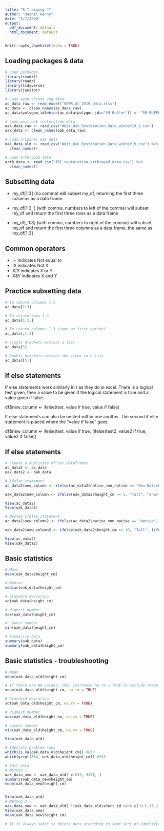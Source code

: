 ```yaml
---
title: "R Training 4"
author: "Rachel Kenny"
date: "5/7/2020"
output:
  pdf_document: default
  html_document: default
---
```


```r
knitr::opts_chunk$set(echo = TRUE)
```

## Loading packages & data
```r

# Load packages
library(readxl)
library(readr)
library(tidyverse)
library(janitor)

# Load agua chinon veg data
ac_data_raw <- read_excel("OCWR_AC_2019_Data.xlsx")
ac_data <- clean_names(ac_data_raw)
ac_data$polygon_id[which(ac_data$polygon_id=="5M Buffer")] <- "5M BUFFER"

# Load weir oak restoration data
oak_data_raw <- read_csv("Weir_Oak_Restoration_Data_winter19_2.csv")
oak_data <- clean_names(oak_data_raw) 

# Load original oak data
oak_data_old <- read_csv("Weir_Oak_Restoration_Data_winter19.csv") %>%
  clean_names() 

# Load arthropod data
arth_data <- read_csv("IRC_restoration_arthropod_data.csv") %>% 
  clean_names()


```

## Subsetting data
+ my_df[1:3] (no comma) will subset my_df, returning the first three columns as a data frame.

+ my_df[1:3, ] (with comma, numbers to left of the comma) will subset my_df and return the first three rows as a data frame

+ my_df[, 1:3] (with comma, numbers to right of the comma) will subset my_df and return the first three columns as a data frame, the same as my_df[1:3]

## Common operators
+ != indicates Not equal to
+ !X indicates Not X
+ X|Y indicates X or Y
+ X&Y indicates X and Y

## Practice subsetting data
```r

# To return columns 1-3
ac_data[1:3]

# To return rows 1-3
ac_data[1:3,]

# To return columns 1-3 (same as first option)
ac_data[,1:3]

# Single brackets extract a list
ac_data[5]

# Double brackets extract the items in a list
ac_data[[5]]

```

## If else statements
If else statements work similarly in r as they do in excel. There is a logical test given, then a value to be given if the logical statement is true and a value given if false.

df$new_column <- ifelse(test, value if true, value if false)

If else statements can also be nested within one another. The second if else statement is placed where the "value if false" goes.

df$new_column <- ifelse(test, value if true, (ifelse(test2, value2 if true, value2 if false))


## If else statements
```r

# Create a duplicate of our dataframes
ac_data2 <- ac_data
oak_data2 <- oak_data

# Ifelse statement
ac_data2$new_column <- ifelse(ac_data2$native_non_native == "Non-Native" | ac_data2$native_non_native == "No_Native", 0, 1)

oak_data2$new_column <- ifelse(oak_data2$height_cm >= 5, "Tall", "Short")

View(ac_data2)
View(oak_data2)

# Nested ifelse statement
ac_data2$new_column2 <- ifelse(ac_data2$native_non_native == "Native", 1, (ifelse(ac_data2$native_non_native == "Non-Native", 2, 3)))

oak_data2$new_column2 <- ifelse(oak_data2$height_cm >= 10, "Tall", (ifelse(oak_data2$height_cm > 0 & oak_data2$height_cm < 10, "Short", "No Germination")))

View(ac_data2)
View(oak_data2)

```


## Basic statistics
```r

# Mean
mean(oak_data$height_cm)

# Median
median(oak_data$height_cm)

# Standard deviation
sd(oak_data$height_cm)

# Highest number
max(oak_data$height_cm)

# Lowest number
min(oak_data$height_cm)

# Summarize data
summary(oak_data)
summary(oak_data$height_cm)

```


## Basic statistics - troubleshooting
```r

# Mean
mean(oak_data_old$height_cm)

# If there are NA values, then introduce na.rm = TRUE to exclude those values from analysis
mean(oak_data_old$height_cm, na.rm = TRUE)

# Standard deviation
sd(oak_data_old$height_cm, na.rm = TRUE)

# Highest number
max(oak_data_old$height_cm, na.rm = TRUE)

# Lowest number
min(oak_data_old$height_cm, na.rm = TRUE)

View(oak_data_old)

# Identify problem rows
which(is.na(oak_data_old$height_cm)) #819
which(grepl(834, oak_data_old$height_cm)) #933

# Edit data
# Method 1
oak_data_new <- oak_data_old[-c(819, 933), ] 
summary(oak_data_new$height_cm)
mean(oak_data_new$height_cm)


View(oak_data_old)
# Method 2
oak_data_new <- oak_data_old[ !(oak_data_old$short_id %in% c("U_C_33_1", "U_C_04_3")), ]
View(oak_data_new)
mean(oak_data_new$height_cm)

# It is always safer to delete data according to some sort of identifying value than to delete by row number. Row numbers can change as data is filtered and altered and it is therefor not the safest

```


